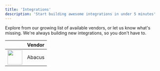 ```yaml
---
title: 'Integrations'
description: 'Start building awesome integrations in under 5 minutes'
---
```


Explore from our growing list of available vendors, or let us know what's missing.
We're always building new integrations, so you don't have to.

| | Vendor |
|:--:|:----|
|<img height="48" width="48" src="/images/abacus_icon@2x.png" />| Abacus |

